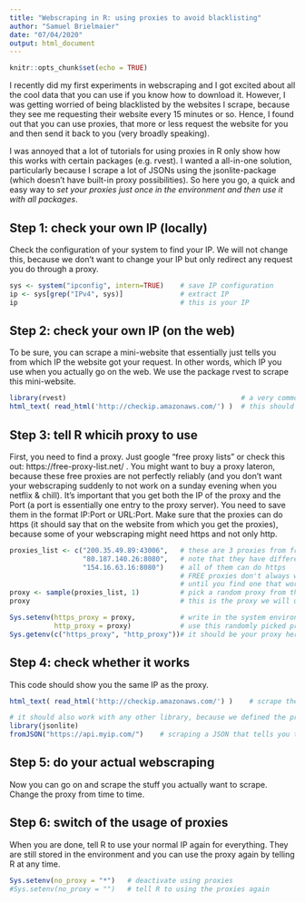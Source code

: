 ---
title: "Webscraping in R: using proxies to avoid blacklisting"
author: "Samuel Brielmaier"
date: "07/04/2020"
output: html_document
---

```{r setup, include=FALSE}
knitr::opts_chunk$set(echo = TRUE)
```
I recently did my first experiments in webscraping and I got excited about all the cool data that you can use if you know how to download it. However, I was getting worried of being blacklisted by the websites I scrape, because they see me requesting their website every 15 minutes or so. Hence, I found out that you can use proxies, that more or less request the website for you and then send it back to you (very broadly speaking). 

I was annoyed that a lot of tutorials for using proxies in R only show how this works with certain packages (e.g. rvest). I wanted a all-in-one solution, particularly because I scrape a lot of JSONs using the jsonlite-package (which doesn't have built-in proxy possibilities). So here you go, a quick and easy way to *set your proxies just once in the environment and then use it with all packages*. 

## Step 1: check your own IP (locally)
Check the configuration of your system to find your IP. 
We will not change this, because we don't want to change your IP but only redirect any request you do through a proxy. 
```{r}
sys <- system("ipconfig", intern=TRUE)    # save IP configuration
ip <- sys[grep("IPv4", sys)]              # extract IP
ip                                        # this is your IP
```

## Step 2: check your own IP (on the web)
To be sure, you can scrape a mini-website that essentially just tells you from which IP the website got your request. In other words, which IP you use when you actually go on the web. 
We use the package rvest to scrape this mini-website. 
```{r}
library(rvest)                                           # a very common library for webscraping
html_text( read_html('http://checkip.amazonaws.com/') )  # this should give you the same IP as step 1 (ignore the "\n")
```

## Step 3: tell R whicih proxy to use
First, you need to find a proxy. Just google "free proxy lists" or check this out: https://free-proxy-list.net/ . You might want to buy a proxy lateron, because these free proxies are not perfectly reliably (and you don't want your webscraping suddenly to not work on a sunday evening when you netflix & chill). 
It's important that you get both the IP of the proxy and the Port (a port is essentially one entry to the proxy server). You need to save them in the format IP:Port or URL:Port. 
Make sure that the proxies can do https (it should say that on the website from which you get the proxies), because some of your webscraping might need https and not only http. 
```{r}
proxies_list <- c("200.35.49.89:43006",   # these are 3 proxies from free-proxy-list.net
                  "80.187.140.26:8080",   # note that they have different ports
                  "154.16.63.16:8080")    # all of them can do https
                                          # FREE proxies don't always work!! So you might need to test several 
                                          # until you find one that works
proxy <- sample(proxies_list, 1)          # pick a random proxy from the list above
proxy                                     # this is the proxy we will use

Sys.setenv(https_proxy = proxy,           # write in the system environment that R should
           http_proxy = proxy)            # use this randomly picked proxy when accessing the internet
Sys.getenv(c("https_proxy", "http_proxy"))# it should be your proxy here now

```

## Step 4: check whether it works
This code should show you the same IP as the proxy. 
```{r}
html_text( read_html('http://checkip.amazonaws.com/') )    # scrape the mini-website with rvest

# it should also work with any other library, because we defined the proxy in the general R environment
library(jsonlite)
fromJSON("https://api.myip.com/")    # scraping a JSON that tells you the IP works, too
```

## Step 5: do your actual webscraping
Now you can go on and scrape the stuff you actually want to scrape. Change the proxy from time to time. 

## Step 6: switch of the usage of proxies
When you are done, tell R to use your normal IP again for everything. They are still stored in the environment and you can use the proxy again by telling R at any time. 
```{r}
Sys.setenv(no_proxy = "*")   # deactivate using proxies
#Sys.setenv(no_proxy = "")   # tell R to using the proxies again
```
